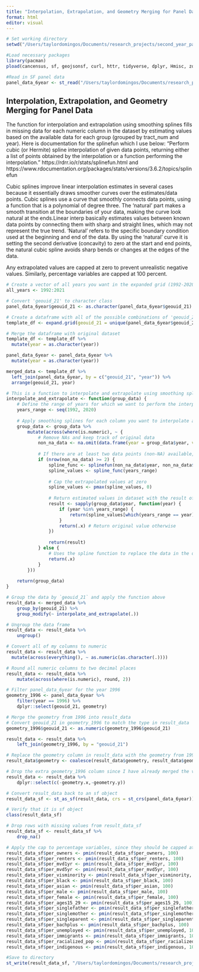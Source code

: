 ```yaml
---
title: "Interpolation, Extrapolation, and Geometry Merging for Panel Data"
format: html
editor: visual
---
```


```r
# Set working directory 
setwd("/Users/taylordomingos/Documents/research_projects/second_year_paper/coding_files")

#Load necessary packages
library(pacman)
pload(cancensus, sf, geojsonsf, curl, httr, tidyverse, dplyr, Hmisc, zoo)

#Read in SF panel data
panel_data_6year <- st_read("/Users/taylordomingos/Documents/research_projects/second_year_paper/raw_data/panel_data.geojson")
```

## Interpolation, Extrapolation, and Geometry Merging for Panel Data

The function for interpolation and extrapolation using smoothing splines fills in missing data for each numeric column in the dataset by estimating values based on the available data for each group (grouped by tract_num and year). Here is documentation for the splinefun which I use below: "Perform cubic (or Hermite) spline interpolation of given data points, returning either a list of points obtained by the interpolation or a function performing the interpolation." https://rdrr.io/r/stats/splinefun.html and https://www.rdocumentation.org/packages/stats/versions/3.6.2/topics/splinefun

Cubic splines improve linear interpolation estimates in several cases because it essentially draws smoother curves over the estimates/data points. Cubic splines use a curve that smoothly connects data points, using a function that is a polynomial of degree three. The 'natural' part makes a smooth transition at the boundaries of your data, making the curve look natural at the ends.Linear interp basically estimates values between known data points by connecting them with sharp and straight lines, which may not represent the true trend. 'Natural' refers to the specific boundary condition used at the beginning and end of the data. By using the 'natural' curve it is setting the second derivative (concavity) to zero at the start and end points, the natural cubic spline avoids sharp bends or changes at the edges of the data.

Any extrapolated values are capped at zero to prevent unrealistic negative values. Similarly, percentage variables are capped at 100 percent.

```r
# Create a vector of all years you want in the expanded grid (1992-2020)
all_years <- 1992:2021

# Convert 'geouid_21' to character class
panel_data_6year$geouid_21 <- as.character(panel_data_6year$geouid_21)

# Create a dataframe with all of the possible combinations of 'geouid_21' (tract number) and year
template_df <- expand.grid(geouid_21 = unique(panel_data_6year$geouid_21), year = all_years)

# Merge the dataframe with original dataset
template_df <- template_df %>%
  mutate(year = as.character(year))

panel_data_6year <- panel_data_6year %>%
  mutate(year = as.character(year))

merged_data <- template_df %>%
  left_join(panel_data_6year, by = c("geouid_21", "year")) %>%
  arrange(geouid_21, year)

# This is a function to interpolate and extrapolate using smoothing splines
interpolate_and_extrapolate <- function(group_data) {
    # Define the range of years for which we want to perform the interpolation and extrapolation
    years_range <- seq(1992, 2020)
    
    # Apply smoothing splines for each column you want to interpolate and extrapolate
    group_data <- group_data %>%
        mutate(across(where(is.numeric), ~ {
            # Remove NAs and keep track of original data
            non_na_data <- na.omit(data.frame(year = group_data$year, value = .x))
            
            # If there are at least two data points (non-NA) available, it applies smoothing splines using splinefun with a natural cubic spline method. This creates a function (spline_func) that can estimate values for the given range of years.
            if (nrow(non_na_data) >= 2) {
                spline_func <- splinefun(non_na_data$year, non_na_data$value, method = "natural")
                spline_values <- spline_func(years_range)
                
                # Cap the extrapolated values at zero
                spline_values <- pmax(spline_values, 0)
                
                # Return estimated values in dataset with the result of the spline interpolation/extrapolation function
                result <- sapply(group_data$year, function(year) {
                    if (year %in% years_range) {
                        return(spline_values[which(years_range == year)])
                    }
                    return(.x) # Return original value otherwise
                })
                
                return(result)
            } else {
                # Uses the spline function to replace the data in the dataset. If the year is within the range, it uses the estimated value; otherwise, it keeps the original value.
                return(.x)
            }
        }))
    
    return(group_data)
}

# Group the data by `geouid_21` and apply the function above
result_data <- merged_data %>%
    group_by(geouid_21) %>%
    group_modify(~ interpolate_and_extrapolate(.))

# Ungroup the data frame
result_data <- result_data %>%
    ungroup()

# Convert all of my columns to numeric
result_data <- result_data %>%
  mutate(across(everything(), ~ as.numeric(as.character(.))))

# Round all numeric columns to two decimal places
result_data <- result_data %>%
    mutate(across(where(is.numeric), round, 2))

# Filter panel_data_6year for the year 1996
geometry_1996 <- panel_data_6year %>%
    filter(year == 1996) %>%
    dplyr::select(geouid_21, geometry)

# Merge the geometry from 1996 into result_data
# Convert geouid_21 in geometry_1996 to match the type in result_data
geometry_1996$geouid_21 <- as.numeric(geometry_1996$geouid_21)

result_data <- result_data %>%
    left_join(geometry_1996, by = "geouid_21")

# Replace the geometry column in result_data with the geometry from 1996
result_data$geometry <- coalesce(result_data$geometry, result_data$geometry.y)

# Drop the extra geometry_1996 column since I have already merged the values
result_data <- result_data %>%
    dplyr::select(c(-geometry.x,-geometry.y))

# Convert result_data back to an sf object
result_data_sf <- st_as_sf(result_data, crs = st_crs(panel_data_6year))

# Verify that it is sf object
class(result_data_sf)

# Drop rows with missing values from result_data_sf
result_data_sf <- result_data_sf %>%
    drop_na()

# Apply the cap to percentage variables, since they should be capped at 100
result_data_sf$per_owners <- pmin(result_data_sf$per_owners, 100)
result_data_sf$per_renters <- pmin(result_data_sf$per_renters, 100)
result_data_sf$per_mvd1yr <- pmin(result_data_sf$per_mvd1yr, 100)
result_data_sf$per_mvd5yr <- pmin(result_data_sf$per_mvd5yr, 100)
result_data_sf$per_visminority <- pmin(result_data_sf$per_visminority, 100)
result_data_sf$per_black <- pmin(result_data_sf$per_black, 100)
result_data_sf$per_asian <- pmin(result_data_sf$per_asian, 100)
result_data_sf$per_male <- pmin(result_data_sf$per_male, 100)
result_data_sf$per_female <- pmin(result_data_sf$per_female, 100)
result_data_sf$per_ages15_29 <- pmin(result_data_sf$per_ages15_29, 100)
result_data_sf$per_singlefather <- pmin(result_data_sf$per_singlefather, 100)
result_data_sf$per_singlemother <- pmin(result_data_sf$per_singlemother, 100)
result_data_sf$per_singleparent <- pmin(result_data_sf$per_singleparent, 100)
result_data_sf$per_bachplus <- pmin(result_data_sf$per_bachplus, 100)
result_data_sf$per_unemployed <- pmin(result_data_sf$per_unemployed, 100)
result_data_sf$per_immigrants <- pmin(result_data_sf$per_immigrants, 100)
result_data_sf$per_racialized_pop <- pmin(result_data_sf$per_racialized_pop, 100)
result_data_sf$per_indigenous <- pmin(result_data_sf$per_indigenous, 100)

#Save to directory
st_write(result_data_sf, "/Users/taylordomingos/Documents/research_projects/second_year_paper/raw_data/panel_data_annual.geojson")

```
